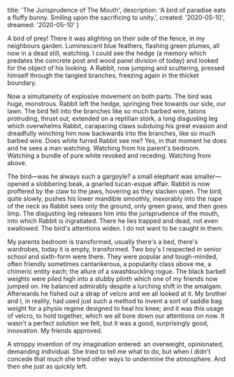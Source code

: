   title: 'The Jurisprudence of The Mouth',
  description: 'A bird of paradise eats a fluffy bunny. Smiling upon the sacrificing to unity.',
  created: '2020-05-10',
  dreamed: '2020-05-10'
}

A bird of prey!
There it was alighting on their side of the fence, in my neighbours garden.
Luminescent blue feathers, flashing green plumes, all now in a dead still, watching.
I could see the hedge (a memory which predates the concrete post and wood panel division of today) and looked for the object of his looking.
A Rabbit, now jumping and scuttering, pressed himself through the tangled branches, freezing again in the thicket boundary.

Now a simultaneity of explosive movement on both parts.
The bird was huge, monstrous.
Rabbit left the hedge, springing free towards our side, our lawn.
The bird fell into the branches like so much barbed wire, talons protruding, thrust out, extended on a reptilian stork, a long disgusting leg which overwhelms Rabbit, carapacing claws subduing his great evasion and dreadfully winching him now backwards into the branches, like so much barbed wire.
Does white furred Rabbit see me?
Yes, in that moment he does and he sees a man watching.
Watching from his parent's bedroom.
Watching a bundle of pure white revoked and receding.
Watching from above.

The bird—was he always such a gargoyle? a small elephant was smaller—opened a slobbering beak, a gnarled tucan-esque affair.
Rabbit is now proffered by the claw to the jaws, hovering as they slacken open.
The bird, quite slowly, pushes his lower mandible smoothly, inexorably into the nape of the neck as Rabbit sees only the ground, only green grass, and then goes limp.
The disgusting leg releases him into the jurisprudence of the mouth, into which Rabbit is ingratiated.
There he lies trapped and dead, not even swallowed.
The bird's attentions widen.
I do not want to be caught in them.

My parents bedroom is transformed, usually there's a bed, there's wardrobes, today it is empty, transformed.
Two boy's I respected in senior school and sixth-form were there.
They were popular and tough-minded, often friendly sometimes cantankerous, a popularity class above me, a chimeric entity each; the allure of a swashbuckling rogue.
The black barbell weights were piled high into a stubby plinth which one of my friends now jumped on.
He balanced admirably despite a lurching shift in the amalgam.
Afterwards he fished out a strap of velcro and we all looked at it.
My brother and I, in reality, had used just such a method to invent a sort of saddle bag weight for a physio regime designed to heal his knee; and it was this usage of velcro, to hold together, which we all bore down our attentions on now.
It wasn't a perfect solution we felt, but it was a good, surprisingly good, innovation.
My friends approved.

A stroppy invention of my imagination entered: an overweight, opinionated, demanding individual.
She tried to tell me what to do, but when I didn't concede that much she tried other ways to undermine the atmosphere.
And then she just as quickly left.
